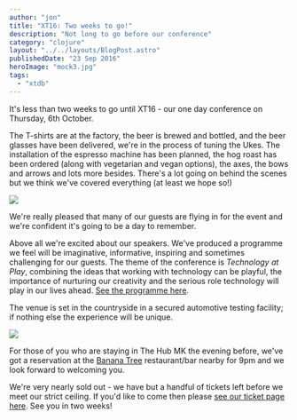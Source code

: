 ```yaml
---
author: "jon"
title: "XT16: Two weeks to go!"
description: "Not long to go before our conference"
category: "clojure"
layout: "../../layouts/BlogPost.astro"
publishedDate: "23 Sep 2016"
heroImage: "mock3.jpg"
tags:
  - "xtdb"
---
```



It's less than two weeks to go until XT16 - our one day conference on
Thursday, 6th October.

The T-shirts are at the factory, the beer is brewed and bottled, and the
beer glasses have been delivered, we're in the process of tuning the
Ukes. The installation of the espresso machine has been planned, the hog
roast has been ordered (along with vegetarian and vegan options), the
axes, the bows and arrows and lots more besides. There's a lot going on
behind the scenes but we think we've covered everything (at least we
hope so!)


<Image src={xt} />

We're really pleased that many of our guests are flying in for the event
and we're confident it's going to be a day to remember.

Above all we're excited about our speakers. We've produced a programme
we feel will be imaginative, informative, inspiring and sometimes
challenging for our guests. The theme of the conference is *Technology
at Play*, combining the ideas that working with technology can be
playful, the importance of nurturing our creativity and the serious role
technology will play in our lives ahead. [See the programme
here](https://juxt.pro/XT16.html#programme).

The venue is set in the countryside in a secured automotive testing
facility; if nothing else the experience will be unique.


<Image src={bt} />

For those of you who are staying in The Hub MK the evening before, we've
got a reservation at the [Banana
Tree](http://www.bananatree.co.uk/locations/milton-keynes/)
restaurant/bar nearby for 9pm and we look forward to welcoming you.

We're very nearly sold out - we have but a handful of tickets left
before we meet our strict ceiling. If you'd like to come then please
[see our ticket page here](https://juxt.pro/XT16.html#xt16-ticketbooth).
See you in two weeks!
